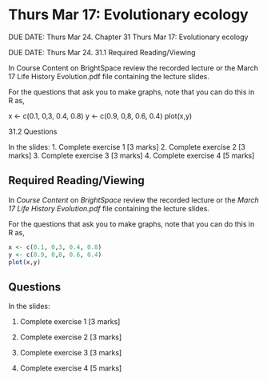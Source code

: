# Thurs Mar 17: Evolutionary ecology

DUE DATE: Thurs Mar 24.
Chapter 31 Thurs Mar 17: Evolutionary ecology

DUE DATE: Thurs Mar 24.
31.1 Required Reading/Viewing

In Course Content on BrightSpace review the recorded lecture or the March 17 Life History Evolution.pdf file containing the lecture slides.

For the questions that ask you to make graphs, note that you can do this in R as,

x <- c(0.1, 0,3, 0.4, 0.8)
y <- c(0.9, 0,8, 0.6, 0.4)
plot(x,y)

31.2 Questions

In the slides: 1. Complete exercise 1 [3 marks] 2. Complete exercise 2 [3 marks] 3. Complete exercise 3 [3 marks] 4. Complete exercise 4 [5 marks]

## Required Reading/Viewing

In _Course Content_ on _BrightSpace_ review the recorded lecture or the _March 17 Life History Evolution.pdf_ file containing the lecture slides. 

For the questions that ask you to make graphs, note that you can do this in R as,

```r
x <- c(0.1, 0,3, 0.4, 0.8)
y <- c(0.9, 0,8, 0.6, 0.4)
plot(x,y)
```

## Questions
In the slides:

1. Complete exercise 1 [3 marks]

2. Complete exercise 2 [3 marks]

3. Complete exercise 3 [3 marks]

4. Complete exercise 4 [5 marks]



